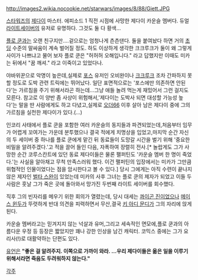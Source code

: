 http://images2.wikia.nocookie.net/starwars/images/8/88/Giett.JPG


[[스타워즈]]의 [[제다이]] 마스터. 에피소드 1 직전 시점에 사망한 제다이 카운슬 멤버다. 듀얼 [[라이트세이버]]의 유저로 유명하다. 그것도 둘 다 황색...

[[플로 쿤]]과는 오랜 친구지만....겉으로는 엄청나게 츤츤댄다. 둘을 붙여놨다 하면 거의 [[초딩]] 수준의 말싸움이 계속 벌어질 정도. 하도 이상하게 생각한 크크루크가 둘이 왜 그렇게 사이가 나쁘냐고 물어 보자 플로 쿤은 "허허허 오해입니다." 라고 답했지만 이때도 미카는 뒤에서 "꿈 깨셔." 라고 이죽이고 있었다나.

야바위꾼으로 악명이 높은데,실제로 [[포스]] 유저인 오비완이나 [[크크루크]] 조차 간파하지 못할 정도로 도박 관련 트릭에는 뛰어났다. 일단 표면적으로는 '포스에만 의존하면 안된다'는 가르침을 주기 위해서라곤 하는데...그냥 애들 놀려 먹는게 재밌어서 그런 걸지도 모른다. 참고로 이 양반 좀 사상이 위험해서,'제다이는 도박사 되면 대성할 가능성 높다'는 말을 딴 사람에게도 하고 다녔고,실제로 [[오더66]] 이후 살아 남은 제다이 중에 그의 가르침을 실천한 제다이가 있다.(...)

인코리 사태에서 플로 쿤을 포함한 여러 카운슬의 동지들과 파견되었는데,처음부터 임무가 어렵게 꼬여가는 가운데 분투했으나 결국 적에게 치명상을 입었고,마지막 순간 자신의 두 세이버 중 하나를 플로 쿤에게 맡긴 뒤 동료들이 도망갈 시간을 벌기 위해 '중요한 비밀을 알려주겠다.'고 적을 끌어 들인 다음, 자폭하여 장렬히 전사.[* 놀랍게도 그가 사망한 순간 코루스칸트에 있던 동료 제다이들은 물론 팰퍼틴도 '카운슬 멤버 한 명이 죽었다.'는 사실을 알아채고 무척 만족스러워 했다. 이건 팰퍼틴의 입장에서는 미카가 그만큼 위협적인 인물이었다는 점을 암시한다고 볼 수 있다.] 당시 그에게는 아직 수련이 끝나지 않은 제자인 [[벌타 스완]]이 있었는데 미카의 사후 그녀는 플로 쿤의 제자가 되었고 이들 두 사람은 훗날 그가 죽은 곳에 돌아와서 망가진 두번째 라이트 세이버를 회수했다.

직후 그의 빈자리를 메우기 위한 회의가 열렸는데, 당시 대세는 [[콰이곤 진]]이었으나 [[메이스 윈두]]가 뚜렷하게 반대 의견을 피력하면서 무산,결국 [[키 아디 문디]]가 그의 자리에 앉게 된다.

카운슬 멤버라고는 믿겨지지 않는 넉살과 유머,그리고 세속적인 면모에,플로 쿤과의 아름다운 우정 등 등장은 짧았지만 꽤나 강한 인상을 남긴 캐릭터. 코믹스 중에는 그가 요리사(!)로 대활약하는 단편도 있다. 

[[유언]]은 '''"좋은 걸 알려주지. 이쪽으로 가까이 와라. ...우리 제다이들은 옮은 일을 이루기 위해서라면 죽음도 두려워하지 않는다."'''

[[각주]]
